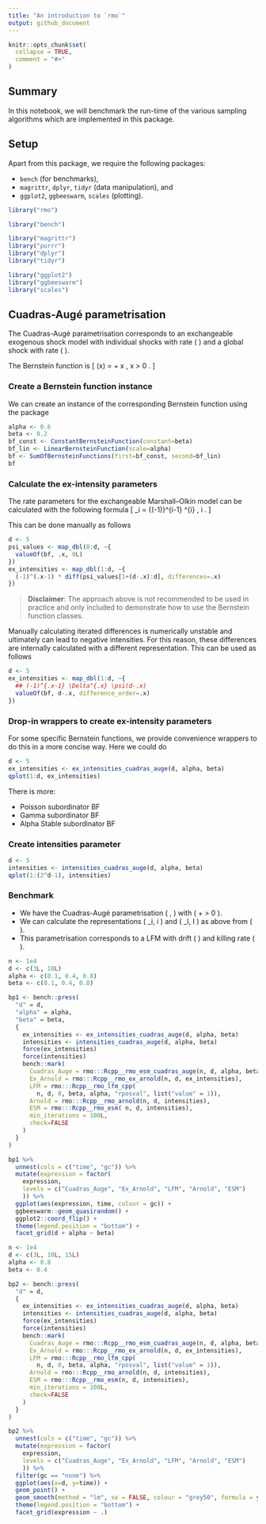 ```yaml
---
title: "An introduction to `rmo`"
output: github_document
---
```


```r
knitr::opts_chunk$set(
  collapse = TRUE,
  comment = "#>"
)
```

## Summary

In this notebook, we will benchmark the run-time of the various sampling algorithms which are implemented in this package.

## Setup

Apart from this package, we require the following packages:

- `bench` (for benchmarks),
- `magrittr`, `dplyr`, `tidyr` (data manipulation), and
- `ggplot2`, `ggbeeswarm`, `scales` (plotting).

```r
library("rmo")

library("bench")

library("magrittr")
library("purrr")
library("dplyr")
library("tidyr")

library("ggplot2")
library("ggbeeswarm")
library("scales")
```

## Cuadras-Augé parametrisation

The Cuadras-Augé parametrisation corresponds to an exchangeable exogenous shock
model with individual shocks with rate \( \alpha \) and a global shock with rate
\( \beta \).

The Bernstein function is
\[
  \psi(x)
    = \beta  + x \alpha ,
    \quad x > 0 .
\]

### Create a Bernstein function instance

We can create an instance of the corresponding Bernstein function using the
package

```r
alpha <- 0.6
beta <- 0.2
bf_const <- ConstantBernsteinFunction(constant=beta)
bf_lin <- LinearBernsteinFunction(scale=alpha)
bf <- SumOfBernsteinFunctions(first=bf_const, second=bf_lin)
bf
```

### Calculate the ex-intensity parameters

The rate parameters for the exchangeable Marshall--Olkin model can be calculated
with the following formula
\[
  \lambda_i
    = {(-1)}^{i-1} \Delta^{i} \psi{(d-i)},
    \quad i \in {\{ 1 , \ldots , d \}} .
\]

This can be done manually as follows

```r
d <- 5
psi_values <- map_dbl(0:d, ~{
  valueOf(bf, .x, 0L)
})
ex_intensities <- map_dbl(1:d, ~{
  (-1)^(.x-1) * diff(psi_values[1+(d-.x):d], differences=.x)
})
```

> __Disclaimer__: The approach above is not recommended to be used in practice
> and only included to demonstrate how to use the Bernstein function classes.


Manually calculating iterated differences is numerically unstable and ultimately
can lead to negative intensities. For this reason, these differences are
internally calculated with a different representation. This can be used as
follows

```r
d <- 5
ex_intensities <- map_dbl(1:d, ~{
  ## (-1)^{.x-1} \Delta^{.x} \psi(d-.x)
  valueOf(bf, d-.x, difference_order=.x)
})
```


### Drop-in wrappers to create ex-intensity parameters

For some specific Bernstein functions, we provide convenience wrappers to do
this in a more concise way. Here we could do

```r
d <- 5
ex_intensities <- ex_intensities_cuadras_auge(d, alpha, beta)
qplot(1:d, ex_intensities)
```

There is more:

- Poisson subordinator BF
- Gamma subordinator BF
- Alpha Stable subordinator BF


### Create intensities parameter

```r
d <- 5
intensities <- intensities_cuadras_auge(d, alpha, beta)
qplot(1:(2^d-1), intensities)
```


### Benchmark

- We have the Cuadras-Augé parametrisation \( \alpha, \beta \geq 0 \) with
    \( \alpha + \beta > 0 \).
- We can calculate the representations \( \lambda_i, i \in {\{ 1, \ldots, d \}} \)
   and \( \lambda_I, \emptyset \neq I \subseteq {\{ 1 , \ldots , d \}} \)
   as above from \( \psi \).
- This parametrisation corresponds to a LFM with drift \( \alpha \) and
    killing rate \( \beta \).

```r
n <- 1e4
d <- c(3L, 10L)
alpha <- c(0.1, 0.4, 0.8)
beta <- c(0.1, 0.4, 0.8)

bp1 <- bench::press(
  "d" = d,
  "alpha" = alpha,
  "beta" = beta,
  {
    ex_intensities <- ex_intensities_cuadras_auge(d, alpha, beta)
    intensities <- intensities_cuadras_auge(d, alpha, beta)
    force(ex_intensities)
    force(intensities)
    bench::mark(
      Cuadras_Auge = rmo:::Rcpp__rmo_esm_cuadras_auge(n, d, alpha, beta),
      Ex_Arnold = rmo:::Rcpp__rmo_ex_arnold(n, d, ex_intensities),
      LFM = rmo:::Rcpp__rmo_lfm_cpp(
        n, d, 0, beta, alpha, "rposval", list("value" = 1)),
      Arnold = rmo:::Rcpp__rmo_arnold(n, d, intensities),
      ESM = rmo:::Rcpp__rmo_esm( n, d, intensities),
      min_iterations = 100L,
      check=FALSE
    )
  }
)

bp1 %>%
  unnest(cols = c("time", "gc")) %>%
  mutate(expression = factor(
    expression,
    levels = c("Cuadras_Auge", "Ex_Arnold", "LFM", "Arnold", "ESM")
    )) %>%
  ggplot(aes(expression, time, colour = gc)) +
  ggbeeswarm::geom_quasirandom() +
  ggplot2::coord_flip() +
  theme(legend.position = "bottom") +
  facet_grid(d + alpha ~ beta)
```


```r
n <- 1e4
d <- c(3L, 10L, 15L)
alpha <- 0.8
beta <- 0.4

bp2 <- bench::press(
  "d" = d,
  {
    ex_intensities <- ex_intensities_cuadras_auge(d, alpha, beta)
    intensities <- intensities_cuadras_auge(d, alpha, beta)
    force(ex_intensities)
    force(intensities)
    bench::mark(
      Cuadras_Auge = rmo:::Rcpp__rmo_esm_cuadras_auge(n, d, alpha, beta),
      Ex_Arnold = rmo:::Rcpp__rmo_ex_arnold(n, d, ex_intensities),
      LFM = rmo:::Rcpp__rmo_lfm_cpp(
        n, d, 0, beta, alpha, "rposval", list("value" = 1)),
      Arnold = rmo:::Rcpp__rmo_arnold(n, d, intensities),
      ESM = rmo:::Rcpp__rmo_esm(n, d, intensities),
      min_iterations = 100L,
      check=FALSE
    )
  }
)

bp2 %>%
  unnest(cols = c("time", "gc")) %>%
  mutate(expression = factor(
    expression,
    levels = c("Cuadras_Auge", "Ex_Arnold", "LFM", "Arnold", "ESM")
    )) %>%
  filter(gc == "none") %>%
  ggplot(aes(x=d, y=time)) +
  geom_point() +
  geom_smooth(method = "lm", se = FALSE, colour = "grey50", formula = y ~ x + I(x^2)) +
  theme(legend.position = "bottom") +
  facet_grid(expression ~ .)
```
